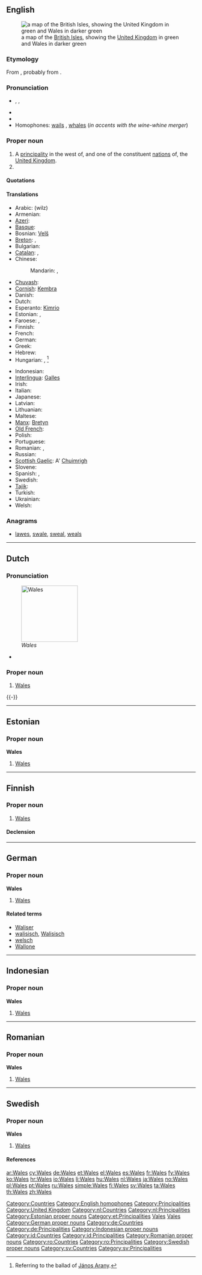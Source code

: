 {{also|wales}}
==English==
[[Image:UK wales.png|thumb|a map of the [[British Isles]], showing the [[United Kingdom]] in green and Wales in darker green]]
===Etymology===
From {{etyl|gem}} {{term|Walha||foreigner}}, probably from {{term|Volcae}}.

===Pronunciation===
* {{a|UK|US}} {{enPR|wālz}}, {{IPA|/weɪlz/}}, {{SAMPA|/weIlz/}}
* {{audio|en-us-Wales.ogg|Audio (US)}}
* {{rhymes|eɪlz}}
* Homophones: [[wail]]s , [[whale]]s (''in accents with the wine-whine merger'')

===Proper noun===
{{en-proper noun}}

# A [[principality]] in the west of, and one of the constituent [[nation]]s of, the [[United Kingdom]].
# {{surname}}

====Quotations====
{{cite-book |title=The Oxford Illustrated Dictionary |page=949 |publisher=Oxford University Press |year=1976 |origyear=1975 |location=Great Britain |author= |passage=Wales (-lz). Principality occupying extreme W. of central southern portion of Gt Britain}}

====Translations====
{{trans-top|a constituent nation of the UK}}
* Arabic: {{Arab|[[ويلز]]}} (wilz) {{f}}
* Armenian: {{t-|hy|Ուելս|tr=Uels}}
* [[Azeri]]: {{t|az|Uels|xs=Azeri}}
* [[Basque]]: {{t+|eu|Gales|xs=Basque}}
* Bosnian: [[Velš]] {{m}}
* [[Breton]]: {{t+|br|Kembre|xs=Breton}}, {{t|br|Bro-Gembre|xs=Breton}}
* Bulgarian: {{t|bg|Уелс|tr=Uéls}}
* [[Catalan]]: {{t-|ca|Gal·les|m}},  {{t|ca|pais de Gal·les|m}}
* Chinese:
*: Mandarin: {{t-|cmn|威爾士|sc=Hani}}, {{t-|cmn|威尔士|tr=Wēiěrshì|sc=Hani}}
* [[Chuvash]]: {{tø|cv|Уэльс|tr=Uɛl’s|sc=Cyrl}}
* [[Cornish]]: [[Kembra]]
* Danish: {{t-|da|Wales}}
* Dutch: {{t+|nl|Wales|n}}
* Esperanto: [[Kimrio]]
* Estonian: {{t+|et|Wales}}, {{t|et|Kõmrimaa}}
* Faroese: {{t-|fo|Wales|xs=Faroese}}, {{t-|fo|Kymru|xs=Faroese}}
* Finnish: {{t+|fi|Wales}}
* French: {{t+|fr|Pays de Galles|m}}
* German: {{t+|de|Wales|n}}
* Greek: {{t+|el|Ουαλία|f|tr=Oualía}}
* Hebrew: {{t|he|וולס|tr=vols}}
* Hungarian: {{t+|hu|Wales}},  {{t|hu|Velsz}} {{qualifier|poetic, archaic}}<ref>Referring to the ballad of [[w:János Arany|János Arany]].</ref>
{{trans-mid}}
* Indonesian: {{t-|id|Wales|xs=Indonesian}}
* [[Interlingua]]: [[Galles]]
* Irish: {{t|ga|Breatain Bheag|f|alt=an Bhreatain Bheag|xs=Irish}}
* Italian: {{t+|it|Galles}}
* Japanese: {{t+|ja|ウェールズ|tr=Wēruzu}}
* Latvian: {{t|lv|Velsa|f|xs=Latvian}}
* Lithuanian: {{t|lt|Velsas|m|xs=Lithuanian}}
* Maltese: {{t-|mt|Wales|xs=Maltese}}
* [[Manx]]: [[Bretyn]]
* [[Old French]]: {{tø|fro|Gales|f}}
* Polish: {{t+|pl|Walia|f}}
* Portuguese: {{t+|pt|País de Gales|m}}
* Romanian: {{t|ro|Ţara Galilor|f}}, {{t-|ro|Wales|n}}
* Russian: {{t-|ru|Уэльс|m|tr=Uɛ́l’s}}
* [[Scottish Gaelic]]: A' [[Cuimrigh|Chuimrigh]] {{f}}
* Slovene: {{t-|sl|Wales|m}}
* Spanish: {{t+|es|Gales}}, {{t-|es|País de Gales|m}}
* Swedish: {{t+|sv|Wales}}
* [[Tajik]]: {{t|tg|Уелс|sc=Cyrl|xs=Tajik}}
* Turkish: {{t+|tr|Galler}}
* Ukrainian: {{t|uk|Уельс|m|tr=Uel’s|xs=Ukrainian}}
* Welsh: {{t+|cy|Cymru|f|xs=Welsh}}
{{trans-bottom}}
{{trans-top|surname}}
{{trans-mid}}
{{trans-bottom}}

===Anagrams===
* [[lawes#English|lawes]], [[swale#English|swale]], [[sweal#English|sweal]], [[weals#English|weals]]

[[Category:Countries]]
[[Category:English homophones]]
[[Category:Principalities]]
[[Category:United Kingdom]]

----

==Dutch==
{{wikipedia|lang=nl}}

===Pronunciation===
[[Image:Flag of Wales.svg|thumb|150px|''Wales'']]
* {{IPA|lang=nl|/ʋeːls/}}

===Proper noun===
{{infl|nl|proper noun|g=n}}

# [[#English|Wales]]

{{-}}

[[Category:nl:Countries]]
[[Category:nl:Principalities]]

----

==Estonian==

===Proper noun===
'''Wales'''

# [[#English|Wales]]

[[Category:Estonian proper nouns]]
[[Category:et:Principalities]]

----

==Finnish==

===Proper noun===
{{infl|fi|proper noun|sort=Vales}}

# [[#English|Wales]]

====Declension====
{{fi-decl-risti|Wales|np=1}}

[[Category:fi:Countries|Vales]]
[[Category:fi:Principalities|Vales]]

----

==German==

===Proper noun===
'''Wales''' {{n}}

# [[#English|Wales]]

====Related terms====
* [[Waliser]]
* [[walisisch]], [[Walisisch]]
* [[welsch]]
* [[Wallone]]

[[Category:German proper nouns]]
[[Category:de:Countries]]
[[Category:de:Principalities]]

----

==Indonesian==

===Proper noun===
'''Wales'''

# [[#English|Wales]]

[[Category:Indonesian proper nouns]]
[[Category:id:Countries]]
[[Category:id:Principalities]]

----

==Romanian==

===Proper noun===
'''Wales'''

# [[#English|Wales]]

[[Category:Romanian proper nouns]]
[[Category:ro:Countries]]
[[Category:ro:Principalities]]

----

==Swedish==

===Proper noun===
'''Wales'''

# [[#English|Wales]]

====References====

<references/>

[[Category:Swedish proper nouns]]
[[Category:sv:Countries]]
[[Category:sv:Principalities]]

[[ar:Wales]]
[[cy:Wales]]
[[de:Wales]]
[[et:Wales]]
[[el:Wales]]
[[es:Wales]]
[[fr:Wales]]
[[fy:Wales]]
[[ko:Wales]]
[[hr:Wales]]
[[io:Wales]]
[[li:Wales]]
[[hu:Wales]]
[[nl:Wales]]
[[ja:Wales]]
[[no:Wales]]
[[pl:Wales]]
[[pt:Wales]]
[[ru:Wales]]
[[simple:Wales]]
[[fi:Wales]]
[[sv:Wales]]
[[ta:Wales]]
[[th:Wales]]
[[zh:Wales]]